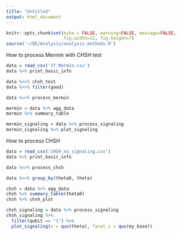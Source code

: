 ```yaml
---
title: "Untitled"
output: html_document
---
```


```r
knitr::opts_chunk$set(echo = FALSE, warning=FALSE, message=FALSE,
                      fig.width=12, fig.height=7)
source('~/QE/Analysis/analysis_methods.R')
```

How to process Mermin with CHSH test
```r
data = read_csv('JT_Mermin.csv')
data %>% print_basic_info

data %<>% chsh_test
data %<>% filter(good)

data %<>% process_mermin

mermin = data %>% agg_data
mermin %>% summary_table

mermin_signaling = data %>% process_signaling
mermin_signaling %>% plot_signaling
```

How to process CHSH
```r
data = read_csv('CHSH_no_signaling.csv')
data %>% print_basic_info

data %<>% process_chsh

data %<>% group_by(theta0, theta)

chsh = data %>% agg_data
chsh %>% summary_table(theta0)
chsh %>% chsh_plot

chsh_signaling = data %>% process_signaling
chsh_signaling %>%
  filter(qubit == "1") %>%
  plot_signaling(x = quo(theta), facet_x = quo(my_base))
```
